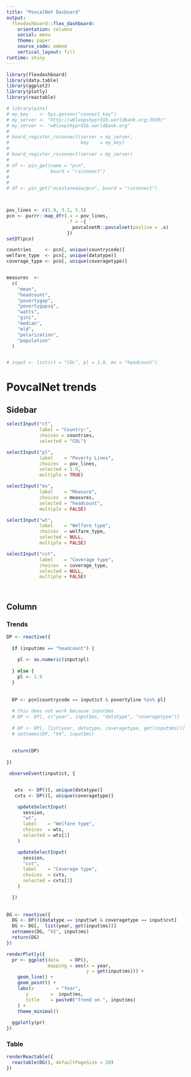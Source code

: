 ```yaml
---
title: "PovcalNet Dasboard"
output: 
  flexdashboard::flex_dashboard:
    orientation: columns
    social: menu
    theme: paper
    source_code: embed
    vertical_layout: fill
runtime: shiny
---
```


```r
library(flexdashboard)
library(data.table)
library(ggplot2)
library(plotly)
library(reactable)

# library(pins)
# my_key    <- Sys.getenv("connect_key")
# my_server <- "http://w0lxopshyprd1b.worldbank.org:3939/"
# my_server <- "w0lxopshyprd1b.worldbank.org"
# 
# board_register_rsconnect(server = my_server,
#                          key    = my_key)
# 
# board_register_rsconnect(server = my_server)
# 
# df <- pin_get(name = "pcn",
#               board = "rsconnect")
# 
# 
# df <- pin_get("acastanedaa/pcn", board = "rsconnect")



pov_lines <- c(1.9, 3.2, 5.5)
pcn <- purrr::map_dfr(.x = pov_lines, 
                      .f = ~{
                        povcalnetR::povcalnet(povline = .x)
                      })   
setDT(pcn)

countries     <- pcn[, unique(countrycode)]
welfare_type  <- pcn[, unique(datatype)]
coverage_type <- pcn[, unique(coveragetype)]


measures  <-
  c(
    "mean",
    "headcount",
    "povertygap",
    "povertygapsq",
    "watts",
    "gini",
    "median",
    "mld",
    "polarization",
    "population"
  ) 


# input <- list(ct = "COL", pl = 1.9, ms = "headcount")

```



PovcalNet trends
===========================================================

Sidebar {.sidebar data-width=350}
-----------------------------------------------------------------------

```r
selectInput("ct", 
            label = "Country:",
            choices = countries,
            selected = "COL")

selectInput("pl", 
            label    = "Poverty Lines",
            choices  = pov_lines, 
            selected = 1.9, 
            multiple = TRUE)

selectInput("ms", 
            label    = "Measure",
            choices  = measures, 
            selected = "headcount", 
            multiple = FALSE)

selectInput("wt", 
            label    = "Welfare type",
            choices  = welfare_type, 
            selected = NULL, 
            multiple = FALSE)

selectInput("cvt", 
            label    = "Coverage type",
            choices  = coverage_type, 
            selected = NULL, 
            multiple = FALSE)




```


Column {data-width=900 .tabset .tabset-fade}
-----------------------------------------------------------------------
### Trends

```r
DP <- reactive({
  
  if (input$ms == "headcount") {
    
    pl <- as.numeric(input$pl)
    
  } else {
    pl <- 1.9
  }
  
  
  DP <- pcn[countrycode == input$ct & povertyline %in% pl]
  
  # this does not work because input$ms
  # DP <- DP[, c("year", input$ms, "datatype", "coveragetype")]
  
  # DP <- DP[, list(year, datatype, coveragetype, get(input$ms))]
  # setnames(DP, "V4", input$ms)
  
  
  return(DP)
  
})

 observeEvent(input$ct, {


   wts  <- DP()[, unique(datatype)]
   cvts <- DP()[, unique(coveragetype)]

    updateSelectInput(
      session,
      "wt",
      label    = "Welfare type",
      choices  = wts,
      selected = wts[1]
    )

    updateSelectInput(
      session,
      "cvt",
      label    = "Coverage type",
      choices  = cvts,
      selected = cvts[1]
    )

  })
 
 
DG <- reactive({
  DG <- DP()[datatype == input$wt & coveragetype == input$cvt]
  DG <- DG[,  list(year, get(input$ms))]
  setnames(DG, "V2", input$ms)
  return(DG)
})

```


```r
renderPlotly({
  pr <- ggplot(data    = DP(), 
               mapping = aes(x = year,
                             y = get(input$ms))) +
    geom_line() +
    geom_point() +
    labs(x        = "Year",
       y        =  input$ms,
       title    = paste0("Trend on ", input$ms)
    ) +
    theme_minimal()
  
  ggplotly(pr)
})
```

### Table 

```r
renderReactable({
  reactable(DG(), defaultPageSize = 20)
})
```

